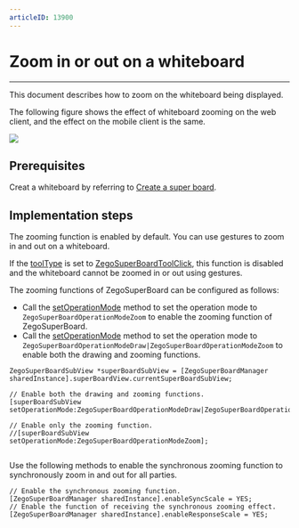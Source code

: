 ```yaml
---
articleID: 13900
---
```


# Zoom in or out on a whiteboard

- - -

This document describes how to zoom on the whiteboard being displayed.

The following figure shows the effect of whiteboard zooming on the web client, and the effect on the mobile client is the same.

<Frame width="512" height="auto" caption=""><img src="https://storage.zego.im/sdk-doc/Pics/WhiteboardView/zoom.gif" /></Frame>

## Prerequisites

Creat a whiteboard by referring to [Create a super board](../quick-start/create-white-board.mdx).


## Implementation steps

The zooming function is enabled by default. You can use gestures to zoom in and out on a whiteboard.

<Note title="Note">

If the [toolType](@toolType) is set to [ZegoSuperBoardToolClick](@ZegoSuperBoardToolClick), this function is disabled and the whiteboard cannot be zoomed in or out using gestures.

</Note>

The zooming functions of ZegoSuperBoard can be configured as follows:

- Call the [setOperationMode](@setOperationMode) method to set the operation mode to `ZegoSuperBoardOperationModeZoom` to enable the zooming function of ZegoSuperBoard.
- Call the [setOperationMode](@setOperationMode) method to set the operation mode to `ZegoSuperBoardOperationModeDraw|ZegoSuperBoardOperationModeZoom` to enable both the drawing and zooming functions.

```objc
ZegoSuperBoardSubView *superBoardSubView = [ZegoSuperBoardManager sharedInstance].superBoardView.currentSuperBoardSubView;

// Enable both the drawing and zooming functions.
[superBoardSubView setOperationMode:ZegoSuperBoardOperationModeDraw|ZegoSuperBoardOperationModeZoom];

// Enable only the zooming function.
//[superBoardSubView setOperationMode:ZegoSuperBoardOperationModeZoom];


```

Use the following methods to enable the synchronous zooming function to synchronously zoom in and out for all parties.

```objc
// Enable the synchronous zooming function.
[ZegoSuperBoardManager sharedInstance].enableSyncScale = YES;
// Enable the function of receiving the synchronous zooming effect.
[ZegoSuperBoardManager sharedInstance].enableResponseScale = YES;

```

